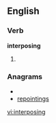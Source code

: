 
==English==

===Verb===
'''interposing'''

# {{present participle of|[[interpose]]}}

===Anagrams===
* {{alphagram|egiinnoprst}}
* [[repointings#English|repointings]]

[[vi:interposing]]